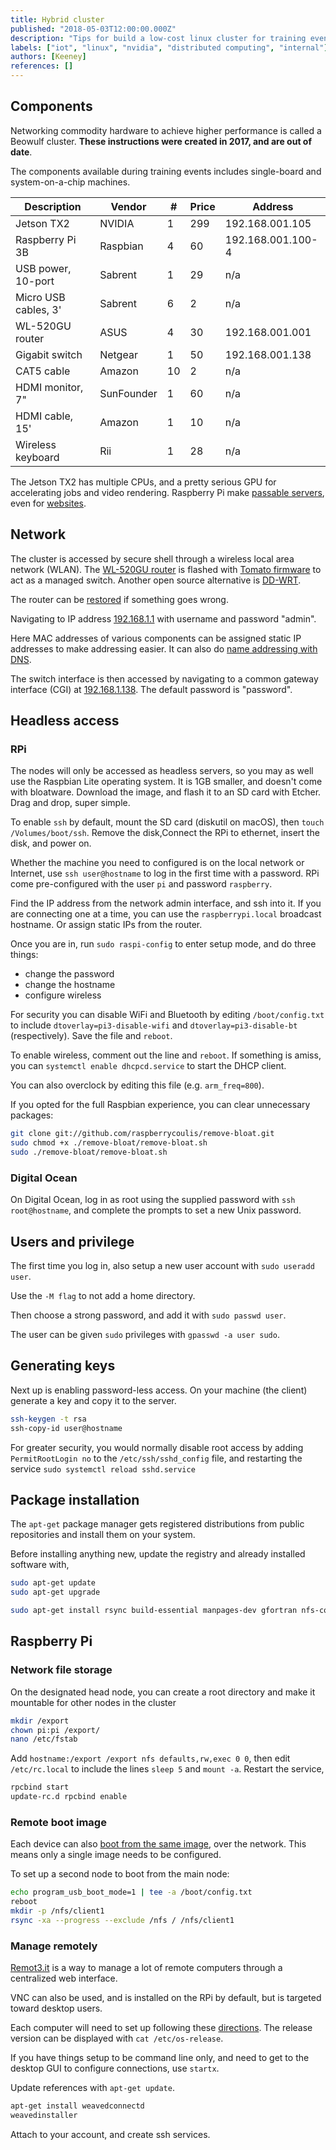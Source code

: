 ```yaml
---
title: Hybrid cluster
published: "2018-05-03T12:00:00.000Z"
description: "Tips for build a low-cost linux cluster for training events"
labels: ["iot", "linux", "nvidia", "distributed computing", "internal"]
authors: [Keeney]
references: []
---
```


## Components

Networking commodity hardware to achieve higher performance is called a Beowulf cluster. **These instructions were created in 2017, and are out of date**.

The components available during training events includes single-board and system-on-a-chip machines.

| Description          | Vendor     | #    | Price | Address           |
| -------------------- | ---------- | ---- | ----- | ----------------- |
| Jetson TX2           | NVIDIA     | 1    | 299   | 192.168.001.105   |
| Raspberry Pi 3B      | Raspbian   | 4    | 60    | 192.168.001.100-4 |
| USB power, 10-port   | Sabrent    | 1    | 29    | n/a               |
| Micro USB cables, 3' | Sabrent    | 6    | 2     | n/a               |
| WL-520GU router      | ASUS       | 4    | 30    | 192.168.001.001   |
| Gigabit switch       | Netgear    | 1    | 50    | 192.168.001.138   |
| CAT5 cable           | Amazon     | 10   | 2     | n/a               |
| HDMI monitor, 7"     | SunFounder | 1    | 60    | n/a               |
| HDMI cable, 15'      | Amazon     | 1    | 10    | n/a               |
| Wireless keyboard    | Rii        | 1    | 28    | n/a               |

The Jetson TX2 has multiple CPUs, and a pretty serious GPU for accelerating jobs and video rendering. Raspberry Pi make [passable servers](https://www.copahost.com/blog/is-it-possible-to-run-a-web-server-in-a-raspberry-pi-3-as-a-dedicated-server/), even for [websites](https://www.readwrite.com/2014/06/27/raspberry-pi-web-server-website-hosting/).

## Network

The cluster is accessed by secure shell through a wireless local area network (WLAN). The [WL-520GU router](https://www.asus.com/Networking/WL520gU/HelpDesk_Manual/) is flashed with [Tomato firmware](http://www.wi-fiplanet.com/tutorials/article.php/3810281/How-to-Set-Tomato-Firmware-for-Wireless-Client-Modes.htm) to act as a managed switch. Another open source alternative is [DD-WRT](https://www.dd-wrt.com/wiki/index.php/Asus_TFTP_Flash).

The router can be [restored](https://chrishardie.com/2013/02/asus-router-firmware-windows-mac-linux/) if something goes wrong.

Navigating to IP address [192.168.1.1](https://192.168.1.1/basic-static.asp) with username and password "admin".

Here MAC addresses of various components can be assigned static IP addresses to make addressing easier. It can also do [name addressing with DNS](http://www.rhodesmill.org/brandon/2008/tomato-reverse-dns/).

The switch interface is then accessed by navigating to a common gateway interface (CGI) at [192.168.1.138](https://192.168.1.138/login.cgi). The default password is "password".

## Headless access

### RPi

The nodes will only be accessed as headless servers, so you may as well use the Raspbian Lite operating system. It is 1GB smaller, and doesn't come with bloatware. Download the image, and flash it to an SD card with Etcher. Drag and drop, super simple.

To enable `ssh` by default, mount the SD card (diskutil on macOS), then `touch /Volumes/boot/ssh`. Remove the disk,Connect the RPi to ethernet, insert the disk, and power on.

Whether the machine you need to configured is on the local network or Internet, use `ssh user@hostname` to log in the first time with a password. RPi come pre-configured with the user `pi` and password `raspberry`.

Find the IP address from the network admin interface, and ssh into it. If you are connecting one at a time, you can use the `raspberrypi.local` broadcast hostname. Or assign static IPs from the router.

Once you are in, run `sudo raspi-config` to enter setup mode, and do three things:

* change the password
* change the hostname
* configure wireless

For security you can disable WiFi and Bluetooth by editing `/boot/config.txt` to include `dtoverlay=pi3-disable-wifi` and `dtoverlay=pi3-disable-bt` (respectively). Save the file and `reboot`.

To enable wireless, comment out the line and `reboot`. If something is amiss, you can `systemctl enable dhcpcd.service` to start the DHCP client.

You can also overclock by editing this file (e.g. `arm_freq=800`).

If you opted for the full Raspbian experience, you can clear unnecessary packages:

```bash
git clone git://github.com/raspberrycoulis/remove-bloat.git
sudo chmod +x ./remove-bloat/remove-bloat.sh
sudo ./remove-bloat/remove-bloat.sh
```

### Digital Ocean

On Digital Ocean, log in as root using the supplied password with `ssh root@hostname`, and complete the prompts to set a new Unix password.

## Users and privilege

The first time you log in, also setup a new user account with `sudo useradd user`.

Use the `-M flag` to not add a home directory.

Then choose a strong password, and add it with `sudo passwd user`.

The user can be given `sudo` privileges with `gpasswd -a user sudo`.

## Generating keys

Next up is enabling password-less access. On your machine (the client) generate a key and copy it to the server.

```bash
ssh-keygen -t rsa
ssh-copy-id user@hostname
```

For greater security, you would normally disable root access by adding `PermitRootLogin no` to the `/etc/ssh/sshd_config` file, and restarting the service `sudo systemctl reload sshd.service`

## Package installation

The `apt-get` package manager gets registered distributions from public repositories and install them on your system.

Before installing anything new, update the registry and already installed software with,

```bash
sudo apt-get update
sudo apt-get upgrade
```

```bash
sudo apt-get install rsync build-essential manpages-dev gfortran nfs-common nfs-kernel-server vim openmpi-bin libopenmpi-dev openmpi-doc keychain nmap xinetd tftpd tftp libgdal-dev mono-runtime xsel xclip libxml2-dev libxslt-dev cython
```

## Raspberry Pi

### Network file storage

On the designated head node, you can create a root directory and make it mountable for other nodes in the cluster

```bash
mkdir /export
chown pi:pi /export/
nano /etc/fstab
```

Add `hostname:/export /export nfs defaults,rw,exec 0 0`, then edit `/etc/rc.local` to include the lines `sleep 5` and `mount -a`. Restart the service,

```bash
rpcbind start
update-rc.d rpcbind enable
```

### Remote boot image

Each device can also [boot from the same image](https://www.raspberrypi.org/documentation/hardware/raspberrypi/bootmodes/net_tutorial.md), over the network. This means only a single image needs to be configured.

To set up a second node to boot from the main node:

```bash
echo program_usb_boot_mode=1 | tee -a /boot/config.txt
reboot
mkdir -p /nfs/client1
rsync -xa --progress --exclude /nfs / /nfs/client1
```

### Manage remotely

[Remot3.it](https://www.remot3.it/) is a way to manage a lot of remote computers through a centralized web interface.

VNC can also be used, and is installed on the RPi by default, but is targeted toward desktop users.

Each computer will need to set up following these [directions](https://remot3it.zendesk.com/hc/en-us/articles/115006015367-Installing-the-remot3-it-weavedconnectd-daemon-on-your-Raspberry-Pi).
The release version can be displayed with `cat /etc/os-release`.

If you have things setup to be command line only, and need to get to the desktop GUI to configure connections, use `startx`.

Update references with `apt-get update`.

```bash
apt-get install weavedconnectd
weavedinstaller
```

Attach to your account, and create ssh services.
